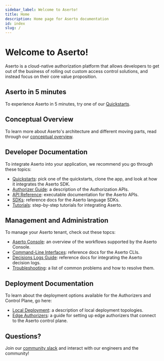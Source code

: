 ```yaml
---
sidebar_label: Welcome to Aserto!
title: Home
description: Home page for Aserto documentation
id: index
slug: /
---
```


# Welcome to Aserto!

Aserto is a cloud-native authorization platform that allows developers to get out of the business of
rolling out custom access control solutions, and instead focus on their core value proposition.

## Aserto in 5 minutes

To experience Aserto in 5 minutes, try one of our [Quickstarts](/docs/quickstarts/overview).

## Conceptual Overview

To learn more about Aserto's architecture and different moving parts, read through our [conceptual overview](/docs/overview/introduction).

## Developer Documentation

To integrate Aserto into your application, we recommend you go through these topics:
- [Quickstarts](/docs/quickstarts/overview): pick one of the quickstarts, clone the app, and look at how it integrates the Aserto SDK.
- [Authorizer Guide](/docs/authorizer-guide/overview): a description of the Authorization APIs.
- [API Reference](/docs/api-reference): executable documentation for the Aserto APIs.
- [SDKs](/docs/software-development-kits/overview): reference docs for the Aserto language SDKs.
- [Tutorials](/docs/quickstarts/react/overview): step-by-step tutorials for integrating Aserto.

## Management and Administration

To manage your Aserto tenant, check out these topcs:
- [Aserto Console](/docs/aserto-console/introduction): an overview of the workflows supported by the Aserto Console.
- [Command-Line Interfaces](/docs/command-line-interface/introduction): reference docs for the Aserto CLIs.
- [Decisions Logs Guide](/docs/decision-logs-guide/overview): reference docs for integrating the Aserto decision logs.
- [Troubleshooting](/docs/troubleshooting/overview): a list of common problems and how to resolve them.

## Deployment Documentation

To learn about the deployment options available for the Authorizers and Control Plane, go here:
- [Local Deployment](/docs/local-deployment/overview): a description of local deployment topologies.
- [Edge Authorizers](/docs/edge-authorizers/overview): a guide for setting up edge authorizers that connect to the Aserto control plane.

## Questions?

Join our [community slack](https://www.aserto.com/slack) and interact with our engineers and the community!

